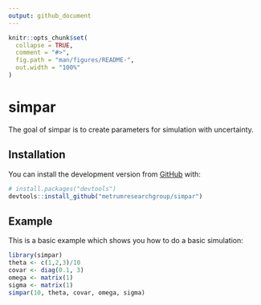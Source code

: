 ```yaml
---
output: github_document
---
```


<!-- README.md is generated from README.Rmd. Please edit that file -->

```r
knitr::opts_chunk$set(
  collapse = TRUE,
  comment = "#>",
  fig.path = "man/figures/README-",
  out.width = "100%"
)
```

# simpar

<!-- badges: start -->
<!-- badges: end -->

The goal of simpar is to create parameters for simulation with uncertainty.

## Installation

You can install the development version from [GitHub](https://github.com/) with:

``` r
# install.packages("devtools")
devtools::install_github("metrumresearchgroup/simpar")
```
## Example

This is a basic example which shows you how to do a basic simulation:

```r
library(simpar)
theta <- c(1,2,3)/10
covar <- diag(0.1, 3)
omega <- matrix(1)
sigma <- matrix(1)
simpar(10, theta, covar, omega, sigma)
```

